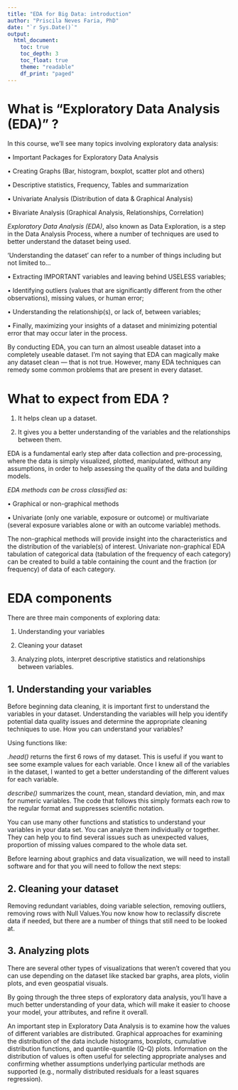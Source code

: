 ---
title: "EDA for Big Data: introduction"
author: "Priscila Neves Faria, PhD"
date: "`r Sys.Date()`"
output:
  html_document:
    toc: true
    toc_depth: 3
    toc_float: true
    theme: "readable"
    df_print: "paged"
---

# What is "Exploratory Data Analysis (EDA)" ?


In this course, we’ll see many topics involving exploratory data analysis:

•	Important Packages for Exploratory Data Analysis 

•	Creating Graphs (Bar, histogram, boxplot, scatter plot and others)

•	Descriptive statistics, Frequency, Tables and summarization

•	Univariate Analysis (Distribution of data & Graphical Analysis)

•	Bivariate Analysis (Graphical Analysis, Relationships, Correlation)

*Exploratory Data Analysis (EDA)*, also known as Data Exploration, is a step in the Data Analysis Process, where a number of techniques are used to better understand the dataset being used.

‘Understanding the dataset’ can refer to a number of things including but not limited to…

•	Extracting IMPORTANT variables and leaving behind USELESS variables;

•	Identifying outliers (values that are significantly different from the other observations), missing values, or human error;

•	Understanding the relationship(s), or lack of, between variables;

•	Finally, maximizing your insights of a dataset and minimizing potential error that may occur later in the process.
		
By conducting EDA, you can turn an almost useable dataset into a completely useable dataset. I’m not saying that EDA can magically make any dataset clean — that is not true. However, many EDA techniques can remedy some common problems that are present in every dataset.

# What to expect from EDA ?

1. It helps clean up a dataset.

2. It gives you a better understanding of the variables and the relationships between them.

EDA is a fundamental early step after data collection and pre-processing, where the data is simply visualized, plotted, manipulated, without any assumptions, in order to help assessing the quality of the data and building models.

*EDA methods can be cross classified as:*

• Graphical or non-graphical methods 

• Univariate (only one variable, exposure or outcome) or multivariate (several exposure variables alone or with an outcome variable) methods.

The non-graphical methods will provide insight into the characteristics and the distribution of the variable(s) of interest. Univariate non-graphical EDA tabulation of categorical data (tabulation of the frequency of each category) can be created to build a table containing the count and the fraction (or frequency) of data of each category.

# EDA components

There are three main components of exploring data:

1.	Understanding your variables

2.	Cleaning your dataset

3.	Analyzing plots, interpret descriptive statistics and relationships between variables.

## 1. Understanding your variables

Before beginning data cleaning, it is important first to understand the variables in your dataset. Understanding the variables will help you identify potential data quality issues and determine the appropriate cleaning techniques to use. How you can understand your variables?

Using functions like:

*.head()* returns the first 6 rows of my dataset. This is useful if you want to see some example values for each variable. Once I knew all of the variables in the dataset, I wanted to get a better understanding of the different values for each variable.

*describe()* summarizes the count, mean, standard deviation, min, and max for numeric variables. The code that follows this simply formats each row to the regular format and suppresses scientific notation.

You can use many other functions and statistics to understand your variables in your data set. You can analyze them individually or together. They can help you to find several issues such as unexpected values, proportion of missing values compared to the whole data set.

Before learning about graphics and data visualization, we will need to install software and for that you will need to follow the next steps:

## 2. Cleaning your dataset

Removing redundant variables, doing variable selection, removing outliers, removing rows with Null Values.You now know how to reclassify discrete data if needed, but there are a number of things that still need to be looked at.

## 3. Analyzing plots 

There are several other types of visualizations that weren’t covered that you can use depending on the dataset like stacked bar graphs, area plots, violin plots, and even geospatial visuals.

By going through the three steps of exploratory data analysis, you’ll have a much better understanding of your data, which will make it easier to choose your model, your attributes, and refine it overall.

An important step in Exploratory Data Analysis is to examine how the values of different variables are distributed. Graphical approaches for examining the distribution of the data include histograms, boxplots, cumulative distribution functions, and quantile-quantile (Q-Q) plots. Information on the distribution of values is often useful for selecting appropriate analyses and confirming whether assumptions underlying particular methods are supported (e.g., normally distributed residuals for a least squares regression).



